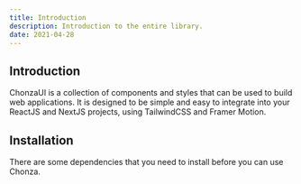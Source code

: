 ```yaml
---
title: Introduction
description: Introduction to the entire library.
date: 2021-04-28
---
```


## Introduction

ChonzaUI is a collection of components and styles that can be used to build web applications. It is designed to be simple and easy to integrate into your ReactJS and NextJS projects, using TailwindCSS and Framer Motion.

## Installation

There are some dependencies that you need to install before you can use Chonza.



